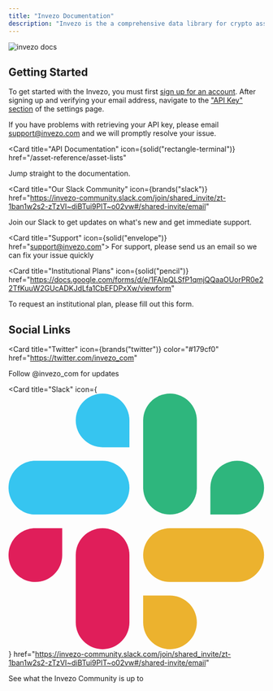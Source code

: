 ```yaml
---
title: "Invezo Documentation"
description: "Invezo is the a comprehensive data library for crypto assets. From developer data to venture tracking, Invezo covers all aspects of the cryptoeconomy."
---
```


![invezo docs](/images/hero-1.png)

## Getting Started

To get started with the Invezo, you must first [sign up for an account](https://app.invezo.com/signup). After signing up and verifying your email
address, navigate to the
["API Key" section](https://app.invezo.com/settings/keys) of the settings page.

If you have problems with retrieving your API key, please email
[support@invezo.com](mailto:support@invezo.com) and we will promptly resolve
your issue.

<Card
  title="API Documentation"
  icon={solid("rectangle-terminal")}
  href="/asset-reference/asset-lists"
>
  Jump straight to the documentation.
</Card>

<Card
  title="Our Slack Community"
  icon={brands("slack")}
  href="https://invezo-community.slack.com/join/shared_invite/zt-1ban1w2s2-zTzVI~diBTui9PlT~o02vw#/shared-invite/email"
>
  Join our Slack to get updates on what's new and get immediate support.
</Card>

<Card title="Support" icon={solid("envelope")} href="support@invezo.com">
  For support, please send us an email so we can fix your issue quickly
</Card>

<Card
  title="Institutional Plans"
  icon={solid("pencil")}
  href="https://docs.google.com/forms/d/e/1FAIpQLSfP1qmjQQaaOUorPR0e22TfKuuW2GUcADKJdLfa1CbEFDPxXw/viewform"
>
  To request an institutional plan, please fill out this form.
</Card>

## Social Links

<Card
  title="Twitter"
  icon={brands("twitter")}
  color="#179cf0"
  href="https://twitter.com/invezo_com"
>
  Follow @invezo_com for updates
</Card>

<Card
  title="Slack"
  icon={
    <svg
      className="w-6 h-6"
      viewBox="0 0 123 123"
      fill="none"
      xmlns="http://www.w3.org/2000/svg"
    >
      <path
        d="M25.8 77.6002C25.8 84.7002 20 90.5002 12.9 90.5002C5.8 90.5002 0 84.7002 0 77.6002C0 70.5002 5.8 64.7002 12.9 64.7002H25.8V77.6002Z"
        fill="#E01E5A"
      />
      <path
        d="M32.3 77.6002C32.3 70.5002 38.1 64.7002 45.2 64.7002C52.3 64.7002 58.1 70.5002 58.1 77.6002V109.9C58.1 117 52.3 122.8 45.2 122.8C38.1 122.8 32.3 117 32.3 109.9V77.6002Z"
        fill="#E01E5A"
      />
      <path
        d="M45.2 25.8C38.1 25.8 32.3 20 32.3 12.9C32.3 5.8 38.1 0 45.2 0C52.3 0 58.1 5.8 58.1 12.9V25.8H45.2Z"
        fill="#36C5F0"
      />
      <path
        d="M45.2 32.2998C52.3 32.2998 58.1 38.0998 58.1 45.1998C58.1 52.2998 52.3 58.0998 45.2 58.0998H12.9C5.8 58.0998 0 52.2998 0 45.1998C0 38.0998 5.8 32.2998 12.9 32.2998H45.2Z"
        fill="#36C5F0"
      />
      <path
        d="M97 45.1998C97 38.0998 102.8 32.2998 109.9 32.2998C117 32.2998 122.8 38.0998 122.8 45.1998C122.8 52.2998 117 58.0998 109.9 58.0998H97V45.1998Z"
        fill="#2EB67D"
      />
      <path
        d="M90.5 45.2C90.5 52.3 84.7 58.1 77.6 58.1C70.5 58.1 64.7 52.3 64.7 45.2V12.9C64.7 5.8 70.5 0 77.6 0C84.7 0 90.5 5.8 90.5 12.9V45.2Z"
        fill="#2EB67D"
      />
      <path
        d="M77.6 97C84.7 97 90.5 102.8 90.5 109.9C90.5 117 84.7 122.8 77.6 122.8C70.5 122.8 64.7 117 64.7 109.9V97H77.6Z"
        fill="#ECB22E"
      />
      <path
        d="M77.6 90.5002C70.5 90.5002 64.7 84.7002 64.7 77.6002C64.7 70.5002 70.5 64.7002 77.6 64.7002H109.9C117 64.7002 122.8 70.5002 122.8 77.6002C122.8 84.7002 117 90.5002 109.9 90.5002H77.6Z"
        fill="#ECB22E"
      />
    </svg>
  }
  href="https://invezo-community.slack.com/join/shared_invite/zt-1ban1w2s2-zTzVI~diBTui9PlT~o02vw#/shared-invite/email"
>
  See what the Invezo Community is up to
</Card>
